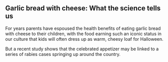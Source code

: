 
<Meta title="Styleguide / Design Tokens" />

<Unstyled>
<article class="prose lg:prose-xl">
  <h1>Garlic bread with cheese: What the science tells us</h1>
  <p>
    For years parents have espoused the health benefits of eating garlic bread with cheese to their
    children, with the food earning such an iconic status in our culture that kids will often dress
    up as warm, cheesy loaf for Halloween.
  </p>
  <p>
    But a recent study shows that the celebrated appetizer may be linked to a series of rabies cases
    springing up around the country.
  </p>
</article>
</Unstyled>